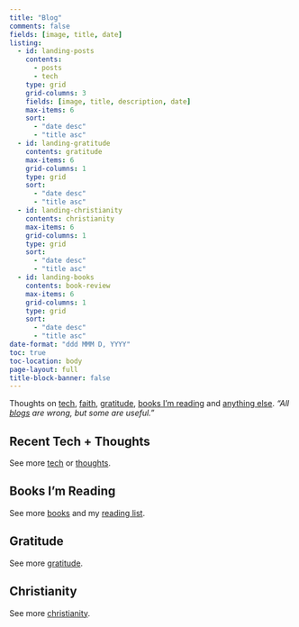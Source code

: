 ```yaml
---
title: "Blog"
comments: false
fields: [image, title, date]
listing:
  - id: landing-posts
    contents: 
      - posts
      - tech
    type: grid
    grid-columns: 3
    fields: [image, title, description, date]
    max-items: 6
    sort:
      - "date desc"
      - "title asc"
  - id: landing-gratitude
    contents: gratitude
    max-items: 6
    grid-columns: 1
    type: grid
    sort:
      - "date desc"
      - "title asc"
  - id: landing-christianity
    contents: christianity
    max-items: 6
    grid-columns: 1
    type: grid
    sort:
      - "date desc"
      - "title asc"
  - id: landing-books
    contents: book-review
    max-items: 6
    grid-columns: 1
    type: grid
    sort:
      - "date desc"
      - "title asc"
date-format: "ddd MMM D, YYYY"
toc: true
toc-location: body
page-layout: full
title-block-banner: false
---
```


Thoughts on [tech](tech.qmd), [faith](christianity.qmd), [gratitude](gratitude.qmd), [books I'm reading](books.qmd) and [anything else](posts.qmd). _"All [blogs](https://en.wikipedia.org/wiki/All_models_are_wrong) are wrong, but some are useful."_

## Recent Tech + Thoughts
See more [tech](tech.qmd) or [thoughts](posts.qmd).

:::{#landing-posts}
:::


:::::{.grid}
<!-- col 1 -->
::::{.g-col-12 .g-col-md-4 .animate__animated .animate__fadeIn .animate__faster .animate__delay-1s}

## Books I'm Reading
See more [books](books.qmd) and my [reading list](lists/reading-list.md).

:::{#landing-books}
:::
::::

<!-- col 2 -->
::::{.g-col-12 .g-col-md-4  .animate__animated .animate__fadeIn .animate__faster .animate__delay-1s}

## Gratitude
See more [gratitude](gratitude.qmd).

:::{#landing-gratitude}
:::
::::

<!-- col 3 -->
::::{.g-col-12 .g-col-md-4  .animate__animated .animate__fadeIn .animate__faster .animate__delay-1s}

## Christianity
See more [christianity](christianity.qmd).

:::{#landing-christianity}
:::
::::

:::::